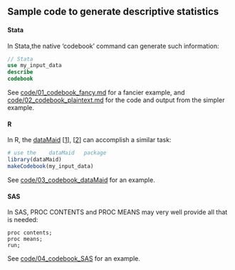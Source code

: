 ## Sample code to generate descriptive statistics


#### Stata

In Stata,the native 'codebook' command can generate such information:
```Stata
// Stata
use my_input_data
describe
codebook
```
See [code/01_codebook_fancy.md](code/01_codebook_fancy.md) for a fancier example, and [code/02_codebook_plaintext.md](code/02_codebook_plaintext.md) for the code and output from the simpler example.

#### R

In R, the [dataMaid](https://cran.r-project.org/web/packages/dataMaid/index.html) [[1](http://sandsynligvis.dk/2017/08/21/datamaid-your-personal-assistant-for-cleaning-up-the-data-cleaning-process/)], [[2](http://sandsynligvis.dk/articles/18/codebook.html)] can accomplish a similar task:
```r
# use the    dataMaid   package
library(dataMaid)
makeCodebook(my_input_data)
```
See [code/03_codebook_dataMaid](code/03_codebook_dataMaid.md) for an example.

#### SAS

In SAS, PROC CONTENTS and PROC MEANS may very well provide all that is needed:
```SAS
proc contents;
proc means;
run;
```
See [code/04_codebook_SAS](code/04_codebook_SAS.md) for an example.